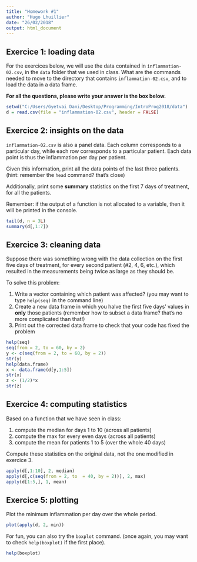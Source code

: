 ```yaml
---
title: "Homework #1"
author: "Hugo Lhuillier"
date: "26/02/2018"
output: html_document
---
```


## Exercice 1: loading data

For the exercices below, we will use the data contained in `inflammation-02.csv`, in the `data` folder that we used in class. What are the commands needed to move to the directory that contains `inflammation-02.csv`, and to load the data in a data frame.

__For all the questions, please write your answer is the box below.__

```r
setwd("C:/Users/Gyetvai Dani/Desktop/Programming/IntroProg2018/data")
d = read.csv(file = "inflammation-02.csv", header = FALSE)
```

## Exercice 2: insights on the data

`inflammation-02.csv` is also a panel data. Each column corresponds to a particular day, while each row corresponds to a particular patient. Each data point is thus the inflammation per day per patient.

Given this information, print all the data points of the last three patients. (hint: remember the `head` command? that's close)

Additionally, print some __summary__ statistics on the first 7 days of treatment, for all the patients. 

Remember: if the output of a function is not allocated to a variable, then it will be printed in the console.

```r
tail(d, n = 3L)
summary(d[,1:7])

```

## Exercice 3: cleaning data

Suppose there was something wrong with the data collection on the first five days of treatment, for every second patient (#2, 4, 6, etc.), which resulted in the measurements being twice as large as they should be.

To solve this problem:

1. Write a vector containing which patient was affected? (you may want to type `help(seq)` in the command line)
1. Create a new data frame in which you halve the first five days’ values in __only__ those patients (remember how to subset a data frame? that's no more complicated than that!)
1. Print out the corrected data frame to check that your code has fixed the problem

```r
help(seq)
seq(from = 2, to = 60, by = 2)
y <- c(seq(from = 2, to = 60, by = 2))
str(y)
help(data.frame)
x <- data.frame(d[y,1:5])
str(x)
z <- (1/2)*x
str(z)
```

## Exercice 4: computing statistics

Based on a function that we have seen in class:

1. compute the median for days 1 to 10 (across all patients)
1. compute the max for every even days (across all patients)
1. compute the mean for patients 1 to 5 (over the whole 40 days)

Compute these statistics on the original data, not the one modified in exercice 3.

```r
apply(d[,1:10], 2, median)
apply(d[,c(seq(from = 2, to  = 40, by = 2))], 2, max)
apply(d[1:5,], 1, mean)
```

## Exercice 5: plotting

Plot the minimum inflammation per day over the whole period.

```r
plot(apply(d, 2, min))

```

For fun, you can also try the `boxplot` command. (once again, you may want to check `help(boxplot)` if the first place).

```r
help(boxplot)

```

